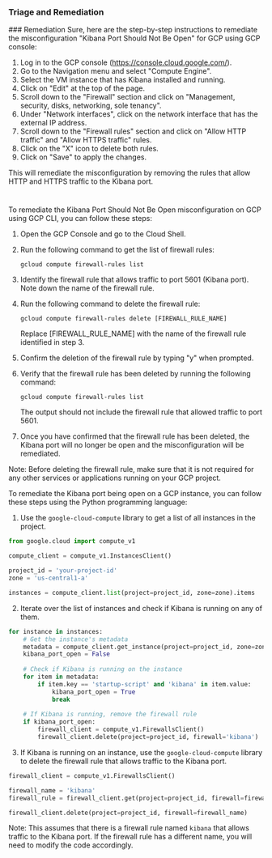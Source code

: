 
### Triage and Remediation
<Tabs>
<Tab title='Remediation'>
### Remediation

<AccordionGroup>
<Accordion title='Using Console' defaultOpen='true'>
Sure, here are the step-by-step instructions to remediate the misconfiguration "Kibana Port Should Not Be Open" for GCP using GCP console:

1. Log in to the GCP console (https://console.cloud.google.com/).
2. Go to the Navigation menu and select "Compute Engine".
3. Select the VM instance that has Kibana installed and running.
4. Click on "Edit" at the top of the page.
5. Scroll down to the "Firewall" section and click on "Management, security, disks, networking, sole tenancy".
6. Under "Network interfaces", click on the network interface that has the external IP address.
7. Scroll down to the "Firewall rules" section and click on "Allow HTTP traffic" and "Allow HTTPS traffic" rules.
8. Click on the "X" icon to delete both rules.
9. Click on "Save" to apply the changes.

This will remediate the misconfiguration by removing the rules that allow HTTP and HTTPS traffic to the Kibana port.

#
</Accordion>

<Accordion title='Using CLI'>
To remediate the Kibana Port Should Not Be Open misconfiguration on GCP using GCP CLI, you can follow these steps:

1. Open the GCP Console and go to the Cloud Shell.

2. Run the following command to get the list of firewall rules:

   ```
   gcloud compute firewall-rules list
   ```

3. Identify the firewall rule that allows traffic to port 5601 (Kibana port). Note down the name of the firewall rule.

4. Run the following command to delete the firewall rule:

   ```
   gcloud compute firewall-rules delete [FIREWALL_RULE_NAME]
   ```

   Replace [FIREWALL_RULE_NAME] with the name of the firewall rule identified in step 3.

5. Confirm the deletion of the firewall rule by typing "y" when prompted.

6. Verify that the firewall rule has been deleted by running the following command:

   ```
   gcloud compute firewall-rules list
   ```

   The output should not include the firewall rule that allowed traffic to port 5601.

7. Once you have confirmed that the firewall rule has been deleted, the Kibana port will no longer be open and the misconfiguration will be remediated.

Note: Before deleting the firewall rule, make sure that it is not required for any other services or applications running on your GCP project.
</Accordion>

<Accordion title='Using Python'>
To remediate the Kibana port being open on a GCP instance, you can follow these steps using the Python programming language:

1. Use the `google-cloud-compute` library to get a list of all instances in the project.

```python
from google.cloud import compute_v1

compute_client = compute_v1.InstancesClient()

project_id = 'your-project-id'
zone = 'us-central1-a'

instances = compute_client.list(project=project_id, zone=zone).items
```

2. Iterate over the list of instances and check if Kibana is running on any of them.

```python
for instance in instances:
    # Get the instance's metadata
    metadata = compute_client.get_instance(project=project_id, zone=zone, instance=instance.name).metadata.items
    kibana_port_open = False
    
    # Check if Kibana is running on the instance
    for item in metadata:
        if item.key == 'startup-script' and 'kibana' in item.value:
            kibana_port_open = True
            break
    
    # If Kibana is running, remove the firewall rule
    if kibana_port_open:
        firewall_client = compute_v1.FirewallsClient()
        firewall_client.delete(project=project_id, firewall='kibana')
```

3. If Kibana is running on an instance, use the `google-cloud-compute` library to delete the firewall rule that allows traffic to the Kibana port.

```python
firewall_client = compute_v1.FirewallsClient()

firewall_name = 'kibana'
firewall_rule = firewall_client.get(project=project_id, firewall=firewall_name)

firewall_client.delete(project=project_id, firewall=firewall_name)
```

Note: This assumes that there is a firewall rule named `kibana` that allows traffic to the Kibana port. If the firewall rule has a different name, you will need to modify the code accordingly.
</Accordion>

</AccordionGroup>
</Tab>
</Tabs>
